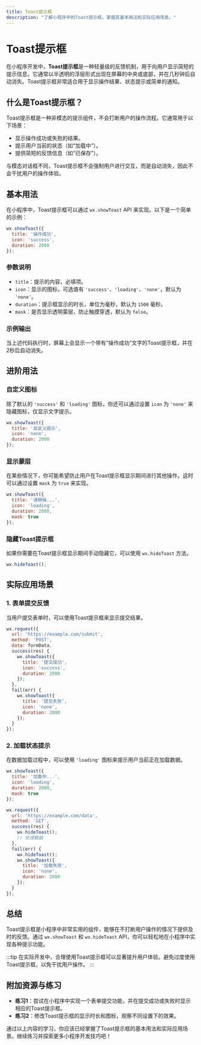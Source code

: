 ```yaml
---
title: Toast提示框
description: "了解小程序中的Toast提示框，掌握其基本用法和实际应用场景。"
---
```


# Toast提示框

在小程序开发中，**Toast提示框**是一种轻量级的反馈机制，用于向用户显示简短的提示信息。它通常以半透明的浮层形式出现在屏幕的中央或底部，并在几秒钟后自动消失。Toast提示框非常适合用于显示操作结果、状态提示或简单的通知。

## 什么是Toast提示框？

Toast提示框是一种非模态的提示组件，不会打断用户的操作流程。它通常用于以下场景：

- 显示操作成功或失败的结果。
- 提示用户当前的状态（如“加载中”）。
- 提供简短的反馈信息（如“已保存”）。

与模态对话框不同，Toast提示框不会强制用户进行交互，而是自动消失，因此不会干扰用户的操作体验。

## 基本用法

在小程序中，Toast提示框可以通过 `wx.showToast` API 来实现。以下是一个简单的示例：

```javascript
wx.showToast({
  title: '操作成功',
  icon: 'success',
  duration: 2000
});
```

### 参数说明

- `title`：提示的内容，必填项。
- `icon`：显示的图标，可选值有 `'success'`、`'loading'`、`'none'`，默认为 `'none'`。
- `duration`：提示框显示的时长，单位为毫秒，默认为 `1500` 毫秒。
- `mask`：是否显示透明蒙层，防止触摸穿透，默认为 `false`。

### 示例输出

当上述代码执行时，屏幕上会显示一个带有“操作成功”文字的Toast提示框，并在2秒后自动消失。

## 进阶用法

### 自定义图标

除了默认的 `'success'` 和 `'loading'` 图标，你还可以通过设置 `icon` 为 `'none'` 来隐藏图标，仅显示文字提示。

```javascript
wx.showToast({
  title: '自定义提示',
  icon: 'none',
  duration: 2000
});
```

### 显示蒙层

在某些情况下，你可能希望防止用户在Toast提示框显示期间进行其他操作。这时可以通过设置 `mask` 为 `true` 来实现。

```javascript
wx.showToast({
  title: '请稍候...',
  icon: 'loading',
  duration: 2000,
  mask: true
});
```

### 隐藏Toast提示框

如果你需要在Toast提示框显示期间手动隐藏它，可以使用 `wx.hideToast` 方法。

```javascript
wx.hideToast();
```

## 实际应用场景

### 1. 表单提交反馈

当用户提交表单时，可以使用Toast提示框来显示提交结果。

```javascript
wx.request({
  url: 'https://example.com/submit',
  method: 'POST',
  data: formData,
  success(res) {
    wx.showToast({
      title: '提交成功',
      icon: 'success',
      duration: 2000
    });
  },
  fail(err) {
    wx.showToast({
      title: '提交失败',
      icon: 'none',
      duration: 2000
    });
  }
});
```

### 2. 加载状态提示

在数据加载过程中，可以使用 `'loading'` 图标来提示用户当前正在加载数据。

```javascript
wx.showToast({
  title: '加载中...',
  icon: 'loading',
  duration: 2000,
  mask: true
});

wx.request({
  url: 'https://example.com/data',
  method: 'GET',
  success(res) {
    wx.hideToast();
    // 处理数据
  },
  fail(err) {
    wx.hideToast();
    wx.showToast({
      title: '加载失败',
      icon: 'none',
      duration: 2000
    });
  }
});
```

## 总结

Toast提示框是小程序中非常实用的组件，能够在不打断用户操作的情况下提供及时的反馈。通过 `wx.showToast` 和 `wx.hideToast` API，你可以轻松地在小程序中实现各种提示功能。

:::tip
在实际开发中，合理使用Toast提示框可以显著提升用户体验。避免过度使用Toast提示框，以免干扰用户操作。
:::

## 附加资源与练习

- **练习1**：尝试在小程序中实现一个表单提交功能，并在提交成功或失败时显示相应的Toast提示框。
- **练习2**：修改Toast提示框的显示时长和图标，观察不同设置下的效果。

通过以上内容的学习，你应该已经掌握了Toast提示框的基本用法和实际应用场景。继续练习并探索更多小程序开发技巧吧！